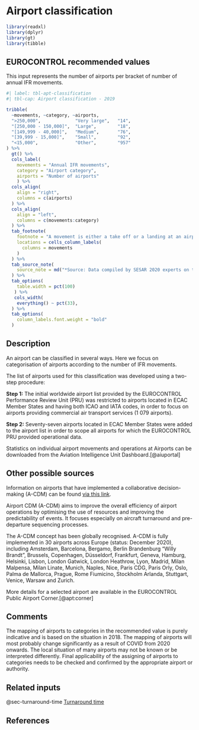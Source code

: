 # Airport classification {#sec-airport-classification}

```r
library(readxl)
library(dplyr)
library(gt)
library(tibble)
```

## EUROCONTROL recommended values

This input represents the number of airports per bracket of number of annual IFR movements.

```r
#| label: tbl-apt-classification
#| tbl-cap: Airport classification - 2019

tribble(
  ~movements, ~category, ~airports,
  ">250,000",             "Very large",   "14",
  "[250,000 - 150,000]",  "Large",        "18",
  "[149,999 - 40,000]",   "Medium",       "76",
  "[39,999 - 15,000]",    "Small",        "92",
  "<15,000",              "Other",        "957"
) %>% 
  gt() %>%
  cols_label(
    movements = "Annual IFR movements",
    category = "Airport category",
    airports = "Number of airports"
    ) %>% 
  cols_align(
    align = "right",
    columns = c(airports)
  ) %>% 
  cols_align(
    align = "left",
    columns = c(movements:category)
  ) %>% 
  tab_footnote(
    footnote = "A movement is either a take off or a landing at an airport",
    locations = cells_column_labels(
      columns = movements
    )
  ) %>% 
  tab_source_note(
    source_note = md("*Source: Data compiled by SESAR 2020 experts on the basis of data provided by the EUROCONTROL Performance Review Unit (PRU), ECAC States*")
  ) %>% 
  tab_options(
    table.width = pct(100)
   ) %>% 
   cols_width(
    everything() ~ pct(33),
  ) %>% 
  tab_options(
    column_labels.font.weight = "bold"
  )
```

## Description

An airport can be classified in several ways. Here we focus on categorisation of
airports according to the number of IFR movements.

The list of airports used for this classification was developed using a two-step 
procedure: 

**Step 1:** The initial worldwide airport list provided by the EUROCONTROL 
Performance Review Unit (PRU) was restricted to airports located in ECAC Member 
States and having both ICAO and IATA codes, in order to focus on airports providing 
commercial air transport services (1 079 airports). 

**Step 2:** Seventy-seven airports located in ECAC Member States were added to
the airport list in order to scope all airports for which the EUROCONTROL PRU
provided operational data.

:::{.callout-note}
Statistics on individual airport movements and operations at Airports can be 
downloaded from the Aviation Intelligence Unit Dashboard.[@aiuportal]
:::

## Other possible sources

Information on airports that have implemented a collaborative decision-making (A-CDM) 
can be found [via this link](https://www.eurocontrol.int/concept/airport-collaborative-decision-making). 

Airport CDM (A-CDM) aims to improve the overall efficiency of airport operations
by optimising the use of resources and improving the predictability of events. 
It focuses especially on aircraft turnaround and pre-departure sequencing processes.

The A-CDM concept has been globally recognised. A-CDM is fully implemented in 30 
airports across Europe (status: December 2020), including Amsterdam, Barcelona,
Bergamo, Berlin Brandenburg "Willy Brandt", Brussels, Copenhagen, Düsseldorf, 
Frankfurt, Geneva, Hamburg, Helsinki, Lisbon, London Gatwick, London Heathrow, 
Lyon, Madrid, Milan Malpensa, Milan Linate, Munich, Naples, Nice, Paris CDG, 
Paris Orly, Oslo, Palma de Mallorca, Prague, Rome Fiumicino, Stockholm Arlanda, 
Stuttgart, Venice, Warsaw and Zurich.

More details for a selected airport are available in the EUROCONTROL Public Airport Corner.[@apt:corner]

## Comments

The mapping of airports to categories in the recommended value is purely indicative
and is based on the situation in 2018. The mapping of airports will most probably 
change significantly as a result of COVID from 2020 onwards. The local situation
of many airports may not be known or be interpreted differently. Final applicability 
of the assigning of airports to categories needs to be checked and confirmed by 
the appropriate airport or authority.

## Related inputs

@sec-turnaround-time [Turnaround time](#sec-turnaround-time)

## References

